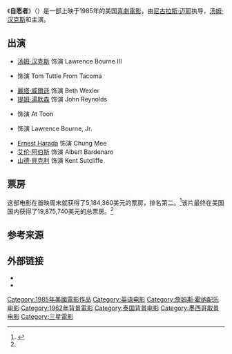 {{expand english|time=2020-07-17T00:54:00+00:00}}
{{Infobox film
| name = 自愿者
| original_name = Volunteers
| image= 
| caption = 
| writer=[[Keith_F._Critchlow|Keith F. Critchlow]]<br>{{tsl|en|David Isaacs (writer)||David Isaacs}}<br>{{tsl|en|Ken Levine (TV personality)||Ken Levine}}
| starring = {{Plainlist|
* [[汤姆·汉克斯|汤姆·汉克斯]]
* [[麗塔·威爾遜|麗塔·威爾遜]]
* [[提姆·湯默森|提姆·湯默森]]
* {{tsl|en|John Candy||}}
}}
| director=[[尼古拉斯·迈耶|尼古拉斯·迈耶]]
| music=[[詹姆斯·霍纳|詹姆斯·霍纳]]
| studio={{tsl|en|HBO Pictures||}}<br>{{tsl|en|Silver Screen Partners||}}
| distributor=[[三星影业|三星影业]]
| released={{Film date|1985|08|16}}
| runtime=107分钟
| country=美国
| language=英语
| producer={{tsl|en|Walter F. Parkes||}}<br>{{tsl|en|Dick Shepherd||Richard Shepherd}}
| budget=1000万美元<ref>http://catalog.afi.com/Catalog/MovieDetails/58418</ref>
| gross=$19,875,740<ref name="Box Office">{{cite web|url=http://www.boxofficemojo.com/movies/?id=volunteers.htm |title=Volunteers (1985) |publisher=[[Box_Office_Mojo|Box Office Mojo]] |date= |accessdate=2015-10-12}}</ref>
}}
《'''自愿者'''》（{{lang-en| Volunteers }}）是一部上映于1985年的美国[[喜劇電影|喜劇電影]]，由[[尼古拉斯·迈耶|尼古拉斯·迈耶]]执导，[[汤姆·汉克斯|汤姆·汉克斯]]和{{tsl|en|John Candy|约翰·坎迪|}}主演。

== 出演 ==
*[[汤姆·汉克斯|汤姆·汉克斯]] 饰演 Lawrence Bourne III
*{{tsl|en|John Candy||}} 饰演 Tom Tuttle From Tacoma
*[[麗塔·威爾遜|麗塔·威爾遜]] 饰演 Beth Wexler
*[[提姆·湯默森|提姆·湯默森]] 饰演 John Reynolds
*{{tsl|en|Gedde Watanabe||}} 饰演 At Toon
*{{tsl|en|George Plimpton||}} 饰演 Lawrence Bourne, Jr.
*[[Ernest_Harada|Ernest Harada]] 饰演 Chung Mee
*[[艾伦·阿伯斯|艾伦·阿伯斯]] 饰演 Albert Bardenaro
*[[山德·貝克利|山德·貝克利]] 饰演 Kent Sutcliffe

== 票房 ==
这部电影在首映周末就获得了5,184,360美元的票房，排名第二。<ref>{{cite news|title= Michael Fox Stays On Top With `Future,` `wolf`|publisher= {{tsl|en|Sun Sentinel||}}|url= http://articles.sun-sentinel.com/1985-08-28/features/8502050451_1_screens-teen-wolf-million|accessdate= 2011-01-01|archive-date= 2012-06-14|archive-url= https://web.archive.org/web/20120614142704/http://articles.sun-sentinel.com/1985-08-28/features/8502050451_1_screens-teen-wolf-million|dead-url= yes}}</ref>该片最终在美国国内获得了19,875,740美元的总票房。<ref name="Box Office" />

== 参考来源 ==
{{Reflist|30em}}

== 外部链接 ==
*{{cite journal|date=December 1985|title=Superior Smirk|work={{tsl|en|Texas Monthly||}}|pages=197|url=https://books.google.com/books?id=zCsEAAAAMBAJ&pg=PA197&dq=volunteers+tom-hanks&as_brr=3&ei=EUuLS9WuKITyyAS9i_icDg&cd=2#v=onepage&q=volunteers%20tom-hanks&f=false}}
*{{imdb title|0090274}}

[[Category:1985年美國電影作品|Category:1985年美國電影作品]]
[[Category:英语电影|Category:英语电影]]
[[Category:詹姆斯·霍纳配乐电影|Category:詹姆斯·霍纳配乐电影]]
[[Category:1962年背景電影|Category:1962年背景電影]]
[[Category:泰国背景电影|Category:泰国背景电影]]
[[Category:墨西哥取景电影|Category:墨西哥取景电影]]
[[Category:三星電影|Category:三星電影]]